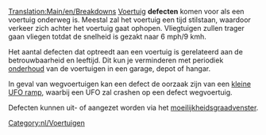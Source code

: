 [[Translation:Main/en/Breakdowns]]
[[Main/nl/Voertuigen|Voertuig]] '''defecten''' komen voor als een voertuig onderweg is. Meestal zal het voertuig een tijd stilstaan, waardoor verkeer zich achter het voertuig gaat ophopen. Vliegtuigen zullen trager gaan vliegen totdat de snelheid is gezakt naar 6 mph/9 kmh.

Het aantal defecten dat optreedt aan een voertuig is gerelateerd aan de betrouwbaarheid en leeftijd. Dit kun je verminderen met periodiek [[Main/nl/onderhoud|onderhoud]] van de voertuigen in een garage, depot of hangar.

In geval van wegvoertuigen kan een defect de oorzaak zijn van een [[Main/nl/rampen|kleine UFO ramp]], waarbij een UFO zal crashen op een defect wegvoertuig.

Defecten kunnen uit- of aangezet worden via het [[Main/nl/moeilijkheidsgraad|moeilijkheidsgraadvenster]].

[[Category:nl/Voertuigen]]
